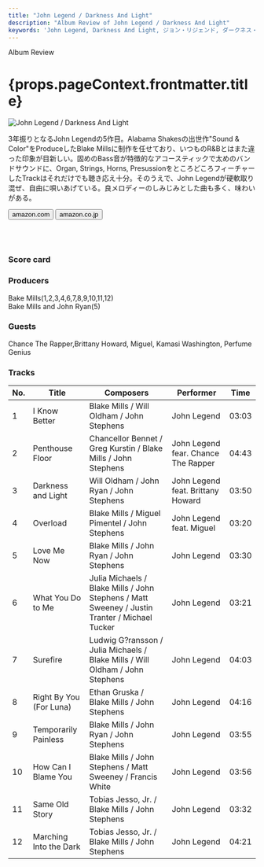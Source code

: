 ```yaml
---
title: "John Legend / Darkness And Light"
description: "Album Review of John Legend / Darkness And Light"
keywords: 'John Legend, Darkness And Light, ジョン・リジェンド, ダークネス・アンド・ライト'
---
```




<p className="largeP">Album Review</p>
<h1 className="h1--no--margin">{props.pageContext.frontmatter.title}</h1>

<Row  className="image-card-group">
	<Column colMd={"3"} colLg={"4"} noGutterMdLeft="">
       <ImageCard>

![John Legend / Darkness And Light](../../images/cd/johnlegend5L.jpg) 

</ImageCard>
	</Column>
	<Column colMd={"4"} colLg={"8"} noGutterMdLeft="">
	<p>
	3年振りとなるJohn Legendの5作目。Alabama Shakesの出世作"Sound & Color"をProduceしたBlake Millsに制作を任せており、いつものR&Bとはまた違った印象が目新しい。固めのBass音が特徴的なアコースティックで太めのバンドサウンドに、Organ, Strings, Horns, PresussionをところどころフィーチャーしたTrackはそれだけでも聴き応え十分。そのうえで、John Legendが硬軟取り混ぜ、自由に唄いあげている。良メロディーのしみじみとした曲も多く、味わいがある。
	</p>
	<div>
	  <Button href="https://amzn.to/319qhSc" kind="primary" size="small" renderIcon={ArrowUpRight24}>
      amazon.com
    </Button>
    <Button href="https://amzn.to/3gljX06" kind="secondary" size="small" renderIcon={ArrowUpRight24}>
      amazon.co.jp
    </Button>
	</div>
	<a href="https://geo.music.apple.com/jp/album/darkness-and-light/1170697676?mt=1&app=music&ls=1&at=11lcug" style="display:inline-block;overflow:hidden;background:url(https://linkmaker.itunes.apple.com/ja-jp/lockup.svg?releaseDate=2016-12-02&kind=album&bubble=apple_music&style=mono-black) no-repeat;width:180px;height:45px;"></a>
	<a href="https://geo.music.apple.com/jp/album/darkness-and-light/1170697676?app=itunes&at=11lcug" style="display:inline-block;overflow:hidden;background:url(https://linkmaker.itunes.apple.com/ja-jp/badge-lrg.svg?releaseDate=2016-12-02T00:00:00Z&kind=album&bubble=itunes_music) no-repeat;width:140px;height:45px;"></a>
	</Column>
</Row>
<Row >
	<Column colMd={"4"} colLg={"4"} noGutterMdLeft="">
<div>
    <h3>Score card</h3>
	<SliderJS1 value="5" />
    <SliderJS2 value="3" />
	<SliderJS3 value="1" />
    <SliderJS4 value="9" />
</div>
</Column>
<Column colMd={"8"} colLg={"8"} noGutterMdLeft="">
<div>
<h3>Producers</h3>
<p>
Bake Mills(1,2,3,4,6,7,8,9,10,11,12)
<br/>Bake Mills and John Ryan(5)
</p>
<h3>Guests</h3>
<p>
	Chance The Rapper,Brittany Howard, Miguel, Kamasi Washington, Perfume Genius
</p>
</div>
</Column>
</Row>

<h3>Tracks</h3>

| No. |	 Title                  |	 Composers                                                                                  |	 Performer                        | Time  |
| --- |	----------------------- | --------------------------------------------------------------------------------------------- | ----------------------------------- | ----- |
| 1	  |	I Know Better          	| Blake Mills / Will Oldham / John Stephens                                                    	| John Legend                         |	03:03 |
| 2	  |	Penthouse Floor        	| Chancellor Bennet / Greg Kurstin / Blake Mills / John Stephens                               	| John Legend fear. Chance The Rapper |	04:43 |
| 3	  |	Darkness and Light     	| Will Oldham / John Ryan / John Stephens                                                      	| John Legend feat. Brittany Howard   |	03:50 |
| 4	  |	Overload               	| Blake Mills / Miguel Pimentel / John Stephens                                                	| John Legend feat. Miguel            |	03:20 |
| 5	  |	Love Me Now            	| Blake Mills / John Ryan / John Stephens                                                      	| John Legend                         |	03:30 |
| 6	  |	What You Do to Me      	| Julia Michaels / Blake Mills / John Stephens / Matt Sweeney / Justin Tranter / Michael Tucker	| John Legend                         |	03:21 |
| 7	  |	Surefire               	| Ludwig G?ransson / Julia Michaels / Blake Mills / Will Oldham / John Stephens                	| John Legend                         |	04:03 |
| 8	  |	Right By You (For Luna)	| Ethan Gruska / Blake Mills / John Stephens                                                   	| John Legend                         |	04:16 |
| 9	  |	Temporarily Painless   	| Blake Mills / John Ryan / John Stephens                                                      	| John Legend                         |	03:55 |
| 10  |	How Can I Blame You    	| Blake Mills / John Stephens / Matt Sweeney / Francis White                                   	| John Legend                         |	03:56 |
| 11  |	Same Old Story         	| Tobias Jesso, Jr. / Blake Mills / John Stephens                                              	| John Legend                         |	03:32 |
| 12  |	Marching Into the Dark 	| Tobias Jesso, Jr. / Blake Mills / John Stephens                                              	| John Legend                         |	04:21 |
